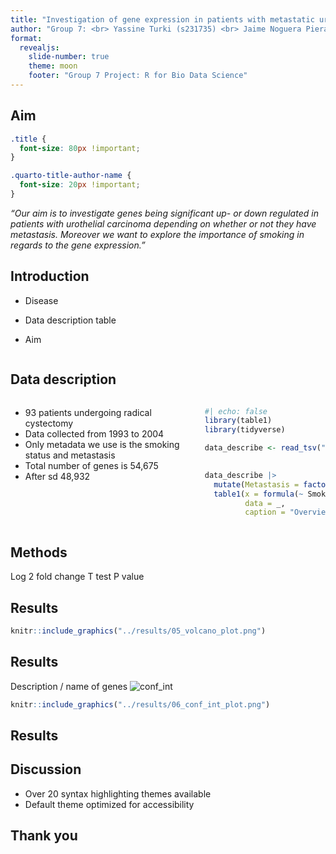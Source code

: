 ```yaml
---
title: "Investigation of gene expression in patients with metastatic urothelial carcinoma"
author: "Group 7: <br> Yassine Turki (s231735) <br>	Jaime Noguera Piera (s233773) <br> Mette Bøge Pedersen (s194679) <br> Sarah Rosenberg Asmussen (s194689) <br> Caroline Amalie Bastholm Jensen (s213427)"
format:
  revealjs: 
    slide-number: true
    theme: moon
    footer: "Group 7 Project: R for Bio Data Science"
---
```


## Aim

```css
.title {
  font-size: 80px !important;
}

.quarto-title-author-name {
  font-size: 20px !important;
}

```

*"Our aim is to investigate genes being significant up- or down regulated in patients with urothelial carcinoma depending on whether or not they have metastasis. Moreover we want to explore the importance of smoking in regards to the gene expression."*

## Introduction

-   Disease

-   Data description table

-   Aim

```r

```

## Data description {.smaller}

:::: {.columns}

::: {.column width="60%"}
- 93 patients undergoing radical cystectomy
- Data collected from 1993 to 2004
- Only metadata we use is the smoking status and metastasis
- Total number of genes is 54,675
- After sd 48,932
:::

::: {.column width="40%"}
```r
#| echo: false
library(table1)
library(tidyverse)

data_describe <- read_tsv("../data/04_dat_desc.tsv",
                            show_col_types = FALSE)
```

```r
data_describe |> 
  mutate(Metastasis = factor(Metastasis)) |> 
  table1(x = formula(~ Smoking + Metastasis), 
         data = _,
         caption = "Overview of number of patients who have metastasis and smoking status")
```
:::

::::

## Methods

Log 2 fold change T test P value

## Results

```r
knitr::include_graphics("../results/05_volcano_plot.png")
```

## Results

Description / name of genes ![conf_int](../results/06_conf_int_plot.png)

```r
knitr::include_graphics("../results/06_conf_int_plot.png")
```

## Results

## Discussion

-   Over 20 syntax highlighting themes available
-   Default theme optimized for accessibility

## Thank you
